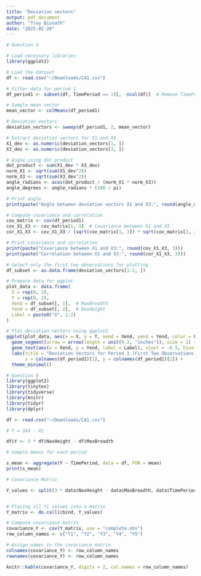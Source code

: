 ```yaml
---
title: "Deviation vectors"
output: pdf_document
author: "Troy Bisnath"
date: "2025-02-20"
---
```


```r
# Question 3

# Load necessary libraries
library(ggplot2)

# Load the dataset
df <- read.csv("~/Downloads/CA1.csv")

# Filter data for period 1
df_period1 <- subset(df, TimePeriod == 1)[, -ncol(df)]  # Remove TimePeriod column

# Sample mean vector
mean_vector <- colMeans(df_period1)

# Deviation vectors
deviation_vectors <- sweep(df_period1, 2, mean_vector)

# Extract deviation vectors for X1 and X3
X1_dev <- as.numeric(deviation_vectors[1, ])
X3_dev <- as.numeric(deviation_vectors[3, ])

# Angle using dot product
dot_product <- sum(X1_dev * X3_dev)
norm_X1 <- sqrt(sum(X1_dev^2))
norm_X3 <- sqrt(sum(X3_dev^2))
angle_radians <- acos(dot_product / (norm_X1 * norm_X3))
angle_degrees <- angle_radians * (180 / pi)

# Print angle
print(paste("Angle between deviation vectors X1 and X3:", round(angle_degrees, 2), "degrees"))

# Compute covariance and correlation
cov_matrix <- cov(df_period1)
cov_X1_X3 <- cov_matrix[1, 3]  # Covariance between X1 and X3
cor_X1_X3 <- cov_X1_X3 / (sqrt(cov_matrix[1, 1]) * sqrt(cov_matrix[3, 3]))  # Correlation

# Print covariance and correlation
print(paste("Covariance between X1 and X3:", round(cov_X1_X3, 3)))
print(paste("Correlation between X1 and X3:", round(cor_X1_X3, 3)))

# Select only the first two observations for plotting
df_subset <- as.data.frame(deviation_vectors[1:2, ])

# Prepare data for ggplot
plot_data <- data.frame(
  X = rep(0, 2),
  Y = rep(0, 2),
  Xend = df_subset[, 1],  # MaxBreadth
  Yend = df_subset[, 2],  # BasHeight
  Label = paste0("X", 1:2)
)

# Plot deviation vectors using ggplot2
ggplot(plot_data, aes(x = X, y = Y, xend = Xend, yend = Yend, color = Label)) +
  geom_segment(arrow = arrow(length = unit(0.2, "inches")), size = 1) +
  geom_text(aes(x = Xend, y = Yend, label = Label), vjust = -0.5, hjust = -0.5) +
  labs(title = "Deviation Vectors for Period 1 (First Two Observations)",
       x = colnames(df_period1)[1], y = colnames(df_period1)[2]) +
  theme_minimal()


```


```r

# Question 4
library(ggplot2)
library(tinytex)
library(tidyverse)
library(knitr)
library(tidyr)
library(dplyr)

df <- read.csv("~/Downloads/CA1.csv")

# Y = 3X4 - X1

df$Y <- 3 * df$NasHeight - df$MaxBreadth

# Sample means for each period

s_mean <- aggregate(Y ~ TimePeriod, data = df, FUN = mean)
print(s_mean)

# Covariance Matrix

Y_values <- split(3 * data$NasHeight - data$MaxBreadth, data$TimePeriod)


# Placing all Yi values into a matrix
Y_matrix <- do.call(cbind, Y_values)

# Compute covariance matrix
covariance_Y <- cov(Y_matrix, use = "complete.obs")
row_column_names <- c("Y1", "Y2", "Y3", "Y4", "Y5")

# Assign names to the covariance matrix
colnames(covariance_Y) <- row_column_names
rownames(covariance_Y) <- row_column_names

knitr::kable(covariance_Y, digits = 2, col.names = row_column_names)

```

